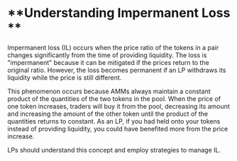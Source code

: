 # **Understanding Impermanent Loss **

Impermanent loss (IL) occurs when the price ratio of the tokens in a pair changes significantly from the time of providing liquidity. The loss is "impermanent" because it can be mitigated if the prices return to the original ratio. However, the loss becomes permanent if an LP withdraws its liquidity while the price is still different.

This phenomenon occurs because AMMs always maintain a constant product of the quantities of the two tokens in the pool. When the price of one token increases, traders will buy it from the pool, decreasing its amount and increasing the amount of the other token until the product of the quantities returns to constant. As an LP, if you had held onto your tokens instead of providing liquidity, you could have benefited more from the price increase.

 LPs should understand this concept and employ strategies to manage IL.
